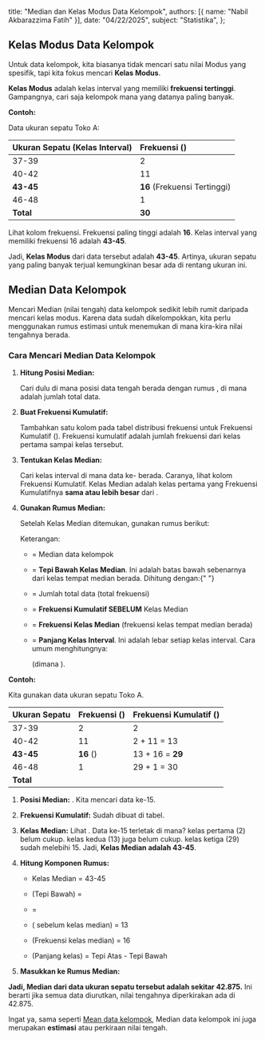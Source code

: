   title: "Median dan Kelas Modus Data Kelompok",
  authors: [{ name: "Nabil Akbarazzima Fatih" }],
  date: "04/22/2025",
  subject: "Statistika",
};

## Kelas Modus Data Kelompok

Untuk data kelompok, kita biasanya tidak mencari satu nilai Modus yang spesifik, tapi kita fokus mencari **Kelas Modus**.

**Kelas Modus** adalah kelas interval yang memiliki **frekuensi tertinggi**. Gampangnya, cari saja kelompok mana yang datanya paling banyak.

**Contoh:**

Data ukuran sepatu Toko A:

| Ukuran Sepatu (Kelas Interval) | Frekuensi (<InlineMath math="f_i" />) |
| :----------------------------- | :------------------------------------ |
| 37-39                          | 2                                     |
| 40-42                          | 11                                    |
| **43-45**                      | **16** (Frekuensi Tertinggi)          |
| 46-48                          | 1                                     |
| **Total**                      | **30**                                |

Lihat kolom frekuensi. Frekuensi paling tinggi adalah **16**. Kelas interval yang memiliki frekuensi 16 adalah **43-45**.

Jadi, **Kelas Modus** dari data tersebut adalah **43-45**. Artinya, ukuran sepatu yang paling banyak terjual kemungkinan besar ada di rentang ukuran ini.

## Median Data Kelompok

Mencari Median (nilai tengah) data kelompok sedikit lebih rumit daripada mencari kelas modus. Karena data sudah dikelompokkan, kita perlu menggunakan rumus estimasi untuk menemukan di mana kira-kira nilai tengahnya berada.

### Cara Mencari Median Data Kelompok

1.  **Hitung Posisi Median:**

    Cari dulu di mana posisi data tengah berada dengan rumus <InlineMath math="n/2" />, di mana <InlineMath math="n" /> adalah jumlah total data.

2.  **Buat Frekuensi Kumulatif:**

    Tambahkan satu kolom pada tabel distribusi frekuensi untuk Frekuensi Kumulatif (<InlineMath math="F_k" />). Frekuensi kumulatif adalah jumlah frekuensi dari kelas pertama sampai kelas tersebut.

3.  **Tentukan Kelas Median:**

    Cari kelas interval di mana data ke-<InlineMath math="n/2" /> berada. Caranya, lihat kolom Frekuensi Kumulatif. Kelas Median adalah kelas pertama yang Frekuensi Kumulatifnya **sama atau lebih besar** dari <InlineMath math="n/2" />.

4.  **Gunakan Rumus Median:**

    Setelah Kelas Median ditemukan, gunakan rumus berikut:

    <BlockMath math="Me = L + \left( \frac{\frac{n}{2} - F}{f_{me}} \right) \times c" />

    Keterangan:

    - <InlineMath math="Me" /> = Median data kelompok
    - <InlineMath math="L" /> = **Tepi Bawah Kelas Median**. Ini adalah batas bawah
      sebenarnya dari kelas tempat median berada. Dihitung dengan:{" "}

      <BlockMath math="L = \text{Batas Bawah Kelas Median} - 0.5" />

    - <InlineMath math="n" /> = Jumlah total data (total frekuensi)
    - <InlineMath math="F" /> = **Frekuensi Kumulatif SEBELUM** Kelas Median
    - <InlineMath math="f_{me}" /> = **Frekuensi Kelas Median** (frekuensi kelas
      tempat median berada)
    - <InlineMath math="c" /> = **Panjang Kelas Interval**. Ini adalah lebar setiap
      kelas interval. Cara umum menghitungnya:

      <BlockMath math="c = \text{Tepi Atas Kelas} - \text{Tepi Bawah Kelas}" />

      (dimana <InlineMath math="\text{Tepi Atas} = \text{Batas Atas} + 0.5" />).

**Contoh:**

Kita gunakan data ukuran sepatu Toko A.

| Ukuran Sepatu | Frekuensi (<InlineMath math="f_i" />) | Frekuensi Kumulatif (<InlineMath math="F_k" />) |
| :------------ | :------------------------------------ | :---------------------------------------------- |
| 37-39         | 2                                     | 2                                               |
| 40-42         | 11                                    | 2 + 11 = 13                                     |
| **43-45**     | **16** (<InlineMath math="f_{me}" />) | 13 + 16 = **29**                                |
| 46-48         | 1                                     | 29 + 1 = 30                                     |
| **Total**     | **<InlineMath math="n=30" />**        |                                                 |

1.  **Posisi Median:** <InlineMath math="n/2 = 30/2 = 15" />. Kita mencari data ke-15.
2.  **Frekuensi Kumulatif:** Sudah dibuat di tabel.
3.  **Kelas Median:** Lihat <InlineMath math="F_k" />. Data ke-15 terletak di mana? <InlineMath math="F_k" /> kelas pertama (2) belum cukup. <InlineMath math="F_k" /> kelas kedua (13) juga belum cukup. <InlineMath math="F_k" /> kelas ketiga (29) sudah melebihi 15. Jadi, **Kelas Median adalah 43-45**.
4.  **Hitung Komponen Rumus:**

    - Kelas Median = 43-45
    - <InlineMath math="L" /> (Tepi Bawah) = <InlineMath math="43 - 0.5 = 42.5" />
    - <InlineMath math="n/2" /> = <InlineMath math="30/2 = 15" />
    - <InlineMath math="F" /> (<InlineMath math="F_k" /> sebelum kelas median) =
      13
    - <InlineMath math="f_{me}" /> (Frekuensi kelas median) = 16
    - <InlineMath math="c" /> (Panjang kelas) = Tepi Atas - Tepi Bawah

      <BlockMath math="c = (45 + 0.5) - (43 - 0.5) = 45.5 - 42.5 = 3" />

5.  **Masukkan ke Rumus Median:**

    <div className="flex flex-col gap-4">
      <BlockMath math="Me = 42.5 + \left( \frac{15 - 13}{16} \right) \times 3" />
      <BlockMath math="Me = 42.5 + \left( \frac{2}{16} \right) \times 3" />
      <BlockMath math="Me = 42.5 + \left( \frac{1}{8} \right) \times 3" />
      <BlockMath math="Me = 42.5 + \frac{3}{8}" />
      <BlockMath math="Me = 42.5 + 0.375" />
      <BlockMath math="Me = 42.875" />
    </div>

**Jadi, Median dari data ukuran sepatu tersebut adalah sekitar 42.875.** Ini berarti jika semua data diurutkan, nilai tengahnya diperkirakan ada di 42.875.

Ingat ya, sama seperti [Mean data kelompok](/subject/high-school/10/mathematics/statistics/mean-group-data), Median data kelompok ini juga merupakan **estimasi** atau perkiraan nilai tengah.

